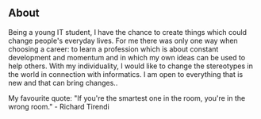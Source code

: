## About

Being a young IT student, I have the chance to create things which could change people's everyday lives. For me there was only one way when choosing a career: to learn a profession which is about constant development and momentum and in which my own ideas can be used to help others. With my individuality, I would like to change the stereotypes in the world in connection with informatics. I am open to everything that is new and that can bring changes..

My favourite quote: "If you're the smartest one in the room, you're in the wrong room." - Richard Tirendi
